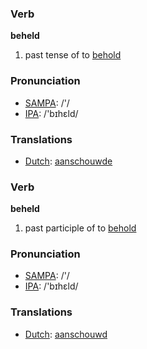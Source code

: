 === Verb ===

'''beheld'''
# past tense of to [[behold]]

=== Pronunciation ===
*[[w:SAMPA|SAMPA]]: /'/
*[[w:IPA|IPA]]: /'bɪhεld/

=== Translations ===
*[[Dutch]]: [[aanschouwde]]

=== Verb ===

'''beheld'''
# past participle of to [[behold]]

=== Pronunciation ===
*[[w:SAMPA|SAMPA]]: /'/
*[[w:IPA|IPA]]: /'bɪhεld/

=== Translations ===
*[[Dutch]]: [[aanschouwd]]